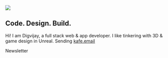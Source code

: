 <Section py="8|12|16|24">
  <Container>
    <Grid col="1|2" gap="8|12|16" alignItems="center">
      <Image
        src="me.jpg"
        colStart="null|2"
        w="full"
        rounded="lg"
        overflow="hidden"
      />
      <Flexbox
        flexDirection="column"
        alignItems="center|flex-start"
        textAlign="center|left"
      >
        <H1 m="0" fontWeight="extrabold" lineHeight="tight">
          Code. Design. Build.
        </H1>
        <P fontSize="lg|1xl" mt="2">
          Hi! I am Digvijay, a full stack web & app developer. I like tinkering with 3D & game design in Unreal. Sending <A href="#">kafe.email</A>
        </P>
        <ButtonLink href="#" variant="primary">
          Newsletter
          <Icon name="arrow-right" ml="4" />
        </ButtonLink>
      </Flexbox>
    </Grid>
  </Container>
</Section>